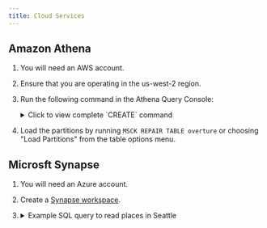 ```yaml
---
title: Cloud Services
---
```



## Amazon Athena

1. You will need an AWS account.
2. Ensure that you are operating in the us-west-2 region.
3. Run the following command in the Athena Query Console:

    <details><summary>Click to view complete `CREATE` command</summary>

    ```sql
    CREATE EXTERNAL TABLE `overture`(
        `categories` struct<main:string,alternate:array<string>>,
        `level` int,
        `socials` array<string>,
        `subtype` string,
        `numfloors` int,
        `entityid` string,
        `class` string,
        `sourcetags` map<string,string>,
        `localitytype` string,
        `emails` array<string>,
        `drivingside` string,
        `adminlevel` int,
        `road` string,
        `isocountrycodealpha2` string,
        `isosubcountrycode` string,
        `updatetime` string,
        `wikidata` string,
        `confidence` double,
        `defaultlanguage` string,
        `brand` struct<names:struct<common:array<struct<value:string,language:string>>,official:array<struct<value:string,language:string>>,alternate:array<struct<value:string,language:string>>,short:array<struct<value:string,language:string>>>,wikidata:string>,
        `addresses` array<struct<freeform:string,locality:string,postCode:string,region:string,country:string>>,
        `names` struct<common:array<struct<value:string,language:string>>,official:array<struct<value:string,language:string>>,alternate:array<struct<value:string,language:string>>,short:array<struct<value:string,language:string>>>,
        `isintermittent` boolean,
        `connectors` array<string>,
        `surface` string,
        `version` int,
        `phones` array<string>,
        `id` string,
        `geometry` binary,
        `context` string,
        `height` double,
        `maritime` boolean,
        `sources` array<struct<property:string,dataset:string,recordId:string,confidence:double>>,
        `websites` array<string>,
        `issalt` boolean,
        `bbox` struct<minx:double,maxx:double,miny:double,maxy:double>)
    PARTITIONED BY (
        `theme` string,
        `type` string)
    STORED AS PARQUET
    LOCATION
        's3://overturemaps-us-west-2/release/2023-10-19-alpha.0'
    ```
    </details>

4. Load the partitions by running `MSCK REPAIR TABLE overture` or choosing "Load Partitions" from the table options menu.


## Microsft Synapse
1. You will need an Azure account.
2. Create a [Synapse workspace](https://learn.microsoft.com/en-us/azure/synapse-analytics/get-started-create-workspace).

3. <details><summary>Example SQL query to read places in Seattle</summary>

    ```sql
    SELECT TOP 10 *
    FROM
        OPENROWSET(
            BULK 'https://overturemapswestus2.blob.core.windows.net/release/2023-10-19-alpha.0/theme=places/type=place/',
            FORMAT = 'PARQUET'
        )
    WITH
        (
            names VARCHAR(MAX),
            categories VARCHAR(MAX),
            websites VARCHAR(MAX),
            phones VARCHAR(MAX),
            bbox VARCHAR(200),
            geometry VARBINARY(MAX)
        )
       AS
            [result]
    WHERE
            TRY_CONVERT(FLOAT, JSON_VALUE(bbox, '$.minx')) > -122.4447744
        AND TRY_CONVERT(FLOAT, JSON_VALUE(bbox, '$.maxx')) < -122.2477071
        AND TRY_CONVERT(FLOAT, JSON_VALUE(bbox, '$.miny')) > 47.5621587
        AND TRY_CONVERT(FLOAT, JSON_VALUE(bbox, '$.maxy')) < 47.7120663
    ```
    </details>
